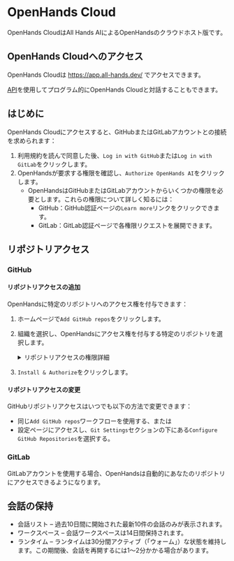 # OpenHands Cloud

OpenHands CloudはAll Hands AIによるOpenHandsのクラウドホスト版です。

## OpenHands Cloudへのアクセス

OpenHands Cloudは https://app.all-hands.dev/ でアクセスできます。

[API](./cloud-api)を使用してプログラム的にOpenHands Cloudと対話することもできます。

## はじめに

OpenHands Cloudにアクセスすると、GitHubまたはGitLabアカウントとの接続を求められます：

1. 利用規約を読んで同意した後、`Log in with GitHub`または`Log in with GitLab`をクリックします。
2. OpenHandsが要求する権限を確認し、`Authorize OpenHands AI`をクリックします。
   - OpenHandsはGitHubまたはGitLabアカウントからいくつかの権限を必要とします。これらの権限について詳しく知るには：
     - GitHub：GitHub認証ページの`Learn more`リンクをクリックできます。
     - GitLab：GitLab認証ページで各権限リクエストを展開できます。

## リポジトリアクセス

### GitHub

#### リポジトリアクセスの追加

OpenHandsに特定のリポジトリへのアクセス権を付与できます：
1. ホームページで`Add GitHub repos`をクリックします。
2. 組織を選択し、OpenHandsにアクセス権を付与する特定のリポジトリを選択します。
   <details>
     <summary>リポジトリアクセスの権限詳細</summary>

     Openhandsは短期間のトークン（8時間で期限切れ）を以下の権限で要求します：
     - Actions：読み取りと書き込み
     - Administration：読み取り専用
     - Commit statuses：読み取りと書き込み
     - Contents：読み取りと書き込み
     - Issues：読み取りと書き込み
     - Metadata：読み取り専用
     - Pull requests：読み取りと書き込み
     - Webhooks：読み取りと書き込み
     - Workflows：読み取りと書き込み

     ユーザーのリポジトリアクセスは以下に基づいて付与されます：
     - リポジトリに対して付与された権限
     - ユーザーのGitHub権限（オーナー/コラボレーター）
   </details>

3. `Install & Authorize`をクリックします。

#### リポジトリアクセスの変更

GitHubリポジトリアクセスはいつでも以下の方法で変更できます：
* 同じ`Add GitHub repos`ワークフローを使用する、または
* 設定ページにアクセスし、`Git Settings`セクションの下にある`Configure GitHub Repositories`を選択する。

### GitLab

GitLabアカウントを使用する場合、OpenHandsは自動的にあなたのリポジトリにアクセスできるようになります。

## 会話の保持

- 会話リスト – 過去10日間に開始された最新10件の会話のみが表示されます。
- ワークスペース – 会話ワークスペースは14日間保持されます。
- ランタイム – ランタイムは30分間アクティブ（「ウォーム」）な状態を維持します。この期間後、会話を再開するには1〜2分かかる場合があります。